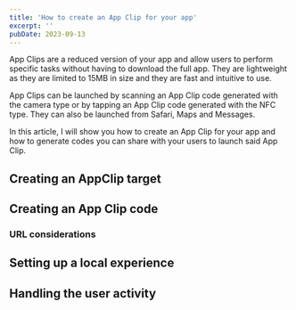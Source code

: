```yaml
---
title: 'How to create an App Clip for your app'
excerpt: ''
pubDate: 2023-09-13
---
```


App Clips are a reduced version of your app and allow users to perform specific tasks without having to download the full app. They are lightweight as they are limited to 15MB in size and they are fast and intuitive to use.

App Clips can be launched by scanning an App Clip code generated with the camera type or by tapping an App Clip code generated with the NFC type. They can also be launched from Safari, Maps and Messages.

In this article, I will show you how to create an App Clip for your app and how to generate codes you can share with your users to launch said App Clip.

## Creating an AppClip target

## Creating an App Clip code

### URL considerations

## Setting up a local experience

## Handling the user activity
